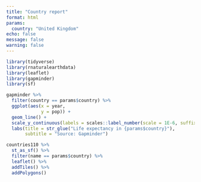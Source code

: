 ```yaml
---
title: "Country report"
format: html
params:
  country: "United Kingdom"
echo: false
message: false
warning: false
---
```


```r
library(tidyverse)
library(rnaturalearthdata)
library(leaflet)
library(gapminder)
library(sf)
```


```r
gapminder %>% 
  filter(country == params$country) %>% 
  ggplot(aes(x = year,
             y = pop)) +
  geom_line() +
  scale_y_continuous(labels = scales::label_number(scale = 1E-6, suffix = " Million")) +
  labs(title = str_glue("Life expectancy in {params$country}"),
       subtitle = "Source: Gapminder")
```

```r
countries110 %>% 
  st_as_sf() %>% 
  filter(name == params$country) %>% 
  leaflet() %>% 
  addTiles() %>% 
  addPolygons()
```




